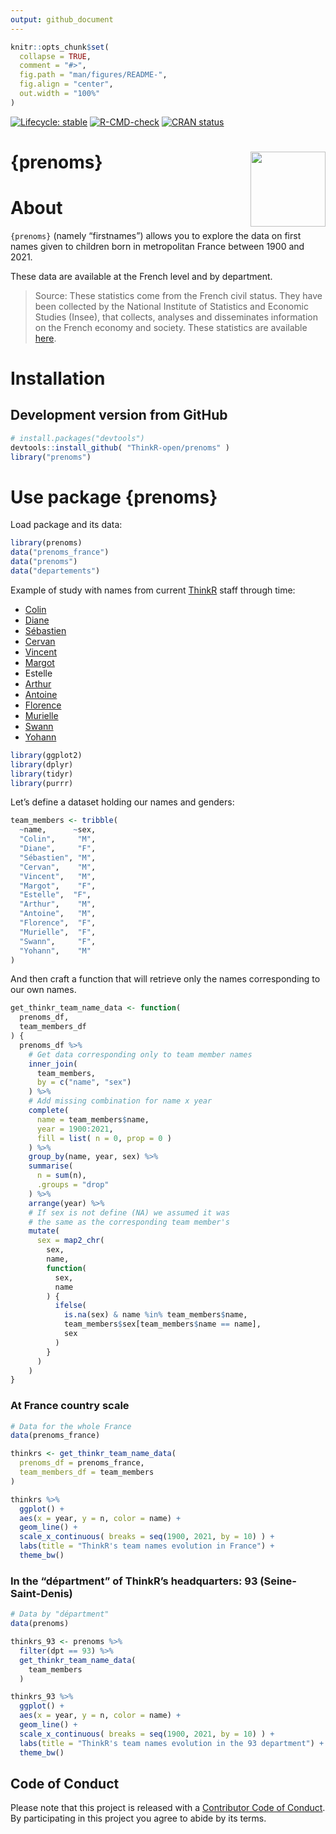 ```yaml
---
output: github_document
---
```


<!-- README.md is generated from README.Rmd. Please edit that file -->

```r
knitr::opts_chunk$set(
  collapse = TRUE,
  comment = "#>",
  fig.path = "man/figures/README-",
  fig.align = "center",
  out.width = "100%"
)
```
<!-- badges: start -->
[![Lifecycle: stable](https://img.shields.io/badge/lifecycle-stable-brightgreen.svg)](https://lifecycle.r-lib.org/articles/stages.html)
[![R-CMD-check](https://github.com/ThinkR-open/prenoms/workflows/R-CMD-check/badge.svg)](https://github.com/ThinkR-open/prenoms/actions)
[![CRAN status](https://www.r-pkg.org/badges/version/prenoms)](https://cran.r-project.org/package=prenoms)
<!-- badges: end -->

# {prenoms} <img src="https://raw.githubusercontent.com/ThinkR-open/thinkr-hex-stickers/master/hexes/thinkr-hex-prenoms.png" align="right" width="120"/>

# About

`{prenoms}` (namely "firstnames") allows you to explore the data on first names given to children born in metropolitan France between 1900 and 2021.

These data are available at the French level and by department.

> Source: These statistics come from the French civil status. They have been collected by the National
Institute of Statistics and Economic Studies (Insee), that collects, analyses and disseminates
information on the French economy and society. These statistics are available
[here](https://www.insee.fr/fr/statistiques/2540004#documentation).

# Installation

## Development version from GitHub

```r
# install.packages("devtools")
devtools::install_github( "ThinkR-open/prenoms" )
library("prenoms")
```

# Use package {prenoms}

Load package and its data:
```r
library(prenoms)
data("prenoms_france")
data("prenoms")
data("departements")
```

Example of study with names from current [ThinkR](https://thinkr.fr) staff through time:

* [Colin](https://github.com/colinfay)
* [Diane](https://github.com/DianeBeldame)
* [Sébastien](https://github.com/statnmap)
* [Cervan](https://github.com/Cervangirard)
* [Vincent](https://github.com/VincentGuyader)
* [Margot](https://github.com/MargotBr)
* Estelle
* [Arthur](https://github.com/ArthurData)
* [Antoine](https://github.com/ALanguillaume)
* [Florence](https://github.com/FlorenceMounier)
* [Murielle](https://github.com/MurielleDelmotte)
* [Swann](https://github.com/dagousket)
* [Yohann](https://github.com/ymansiaux)

```r
library(ggplot2)
library(dplyr)
library(tidyr)
library(purrr)
```

Let's define a dataset holding our names and genders:

```r
team_members <- tribble(
  ~name,      ~sex, 
  "Colin",     "M", 
  "Diane",     "F", 
  "Sébastien", "M", 
  "Cervan",    "M", 
  "Vincent",   "M", 
  "Margot",    "F",
  "Estelle",  "F",
  "Arthur",    "M", 
  "Antoine",   "M", 
  "Florence",  "F",
  "Murielle",  "F",
  "Swann",     "F",
  "Yohann",    "M"
)
```

And then craft a function that will retrieve only the names corresponding to our own names.

```r
get_thinkr_team_name_data <- function(
  prenoms_df, 
  team_members_df
) {
  prenoms_df %>% 
    # Get data corresponding only to team member names
    inner_join(
      team_members, 
      by = c("name", "sex")
    ) %>%
    # Add missing combination for name x year 
    complete(
      name = team_members$name,
      year = 1900:2021,
      fill = list( n = 0, prop = 0 )
    ) %>% 
    group_by(name, year, sex) %>%
    summarise(
      n = sum(n),
      .groups = "drop"
    ) %>%
    arrange(year) %>% 
    # If sex is not define (NA) we assumed it was
    # the same as the corresponding team member's
    mutate(
      sex = map2_chr(
        sex,
        name,
        function(
          sex,
          name
        ) {
          ifelse(
            is.na(sex) & name %in% team_members$name,
            team_members$sex[team_members$name == name],
            sex
          )
        }
      )
    )
}
```

### At France country scale

```r
# Data for the whole France
data(prenoms_france)

thinkrs <- get_thinkr_team_name_data(
  prenoms_df = prenoms_france,
  team_members_df = team_members
)
```

```r
thinkrs %>%
  ggplot() +
  aes(x = year, y = n, color = name) +
  geom_line() +
  scale_x_continuous( breaks = seq(1900, 2021, by = 10) ) +
  labs(title = "ThinkR's team names evolution in France") +
  theme_bw()
```

### In the "départment" of ThinkR's headquarters: 93 (Seine-Saint-Denis)

```r
# Data by "départment"
data(prenoms)

thinkrs_93 <- prenoms %>%   
  filter(dpt == 93) %>%
  get_thinkr_team_name_data(
    team_members
  )
```

```r
thinkrs_93 %>%
  ggplot() +
  aes(x = year, y = n, color = name) +
  geom_line() +
  scale_x_continuous( breaks = seq(1900, 2021, by = 10) ) +
  labs(title = "ThinkR's team names evolution in the 93 department") +
  theme_bw()
```

## Code of Conduct

Please note that this project is released with a [Contributor Code of Conduct](https://www.contributor-covenant.org/version/1/0/0/code-of-conduct.html). By participating in this project you agree to abide by its terms.
